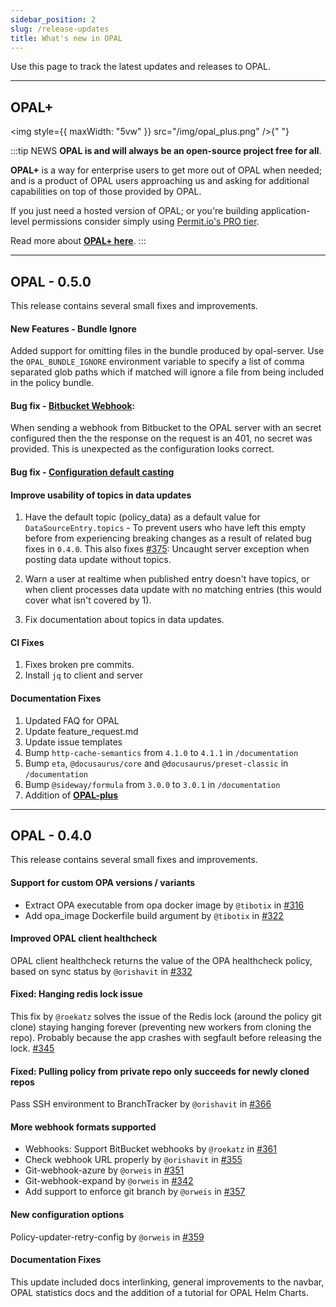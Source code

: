 ```yaml
---
sidebar_position: 2
slug: /release-updates
title: What's new in OPAL
---
```


Use this page to track the latest updates and releases to OPAL.

---

## OPAL+

<img style={{ maxWidth: "5vw" }} src="/img/opal_plus.png" />{" "}

:::tip NEWS
**OPAL is and will always be an open-source project free for all**.

**OPAL+** is a way for enterprise users to get more out of OPAL when needed; and is a product of OPAL users approaching
us and asking for additional capabilities on top of those provided by OPAL.

If you just need a hosted version of OPAL; or you're building application-level permissions consider simply using [Permit.io's PRO tier](https://www.permit.io/pricing).

Read more about **[OPAL+ here](/OPAL_PLUS)**.
:::

---

## OPAL - 0.5.0

This release contains several small fixes and improvements.

#### New Features - Bundle Ignore

Added support for omitting files in the bundle produced by opal-server. Use the `OPAL_BUNDLE_IGNORE` environment
variable to specify a list of comma separated glob paths which if matched will ignore a file from being included in
the policy bundle.

#### Bug fix - [Bitbucket Webhook](https://github.com/permitio/opal/issues/381):

When sending a webhook from Bitbucket to the OPAL server with an secret configured then the the response on the
request is an 401, no secret was provided. This is unexpected as the configuration looks correct.

#### Bug fix - [Configuration default casting](https://github.com/permitio/opal/pull/371)

#### Improve usability of topics in data updates

1. Have the default topic (policy_data) as a default value for `DataSourceEntry.topics` - To prevent users who have left
   this empty before from experiencing breaking changes as a result of related bug fixes in `0.4.0`. This also fixes [#375](https://github.com/permitio/opal/issues/375): Uncaught server exception when posting data update without topics.

2. Warn a user at realtime when published entry doesn't have topics, or when client processes data update with no matching entries
   (this would cover what isn't covered by 1).

3. Fix documentation about topics in data updates.

#### CI Fixes

1. Fixes broken pre commits.
2. Install `jq` to client and server

#### Documentation Fixes

1.  Updated FAQ for OPAL
2.  Update feature_request.md
3.  Update issue templates
4.  Bump `http-cache-semantics` from `4.1.0` to `4.1.1` in `/documentation`
5.  Bump `eta`, `@docusaurus/core` and `@docusaurus/preset-classic` in `/documentation`
6.  Bump `@sideway/formula` from `3.0.0` to `3.0.1` in `/documentation`
7.  Addition of **[OPAL-plus](/OPAL_PLUS)**

---

## OPAL - 0.4.0

This release contains several small fixes and improvements.

#### Support for custom OPA versions / variants

- Extract OPA executable from opa docker image by `@tibotix` in [#316](https://github.com/permitio/opal/pull/316)
- Add opa_image Dockerfile build argument by `@tibotix` in [#322](https://github.com/permitio/opal/pull/322)

#### Improved OPAL client healthcheck

OPAL client healthcheck returns the value of the OPA healthcheck policy, based on sync status by `@orishavit` in [#332](https://github.com/permitio/opal/pull/332)

#### Fixed: Hanging redis lock issue

This fix by `@roekatz` solves the issue of the Redis lock (around the policy git clone) staying hanging forever (preventing new workers
from cloning the repo). Probably because the app crashes with segfault before releasing the lock. [#345](https://github.com/permitio/opal/pull/345)

#### Fixed: Pulling policy from private repo only succeeds for newly cloned repos

Pass SSH environment to BranchTracker by `@orishavit` in [#366](https://github.com/permitio/opal/pull/366)

#### More webhook formats supported

- Webhooks: Support BitBucket webhooks by `@roekatz` in [#361](https://github.com/permitio/opal/pull/361)
- Check webhook URL properly by `@orishavit` in [#355](https://github.com/permitio/opal/pull/355)
- Git-webhook-azure by `@orweis` in [#351](https://github.com/permitio/opal/pull/351)
- Git-webhook-expand by `@orweis` in [#342](https://github.com/permitio/opal/pull/342)
- Add support to enforce git branch by `@orweis` in [#357](https://github.com/permitio/opal/pull/357)

#### New configuration options

Policy-updater-retry-config by `@orweis` in [#359](https://github.com/permitio/opal/pull/359)

#### Documentation Fixes

This update included docs interlinking, general improvements to the navbar, OPAL statistics docs and the addition of a
tutorial for OPAL Helm Charts.
